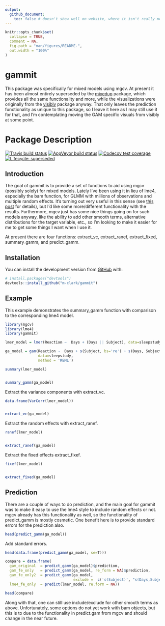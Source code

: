 ```yaml
---
output: 
  github_document:
    toc: false # doesn't show well on website, where it isn't really needed
---
```


<!-- README.md is generated from README.Rmd. Please edit that file -->

```r
knitr::opts_chunk$set(
  collapse = TRUE,
  comment = NA,
  fig.path = "man/figures/README-",
  out.width = "100%"
)
```
# gammit

This package was specifically for mixed models using mgcv. At present it has been almost entirely superseded by the [mixedup](https://m-clark.github.io/mixedup/) package, which provides all the same functionality and more, while the visualizations were originally from the [visibly](https://m-clark.github.io/visibly/) package anyway.  That only leaves the prediction functionality as unique to this package, so I leave it here as I may still use it for that, and I'm contemplating moving the GAM specific visuals from visibly at some point.


# Package Description

<!-- badges: start -->
[![Travis build status](https://travis-ci.org/m-clark/gammit.svg?branch=master)](https://travis-ci.org/m-clark/gammit)
[![AppVeyor build status](https://ci.appveyor.com/api/projects/status/github/m-clark/gammit?branch=master&svg=true)](https://ci.appveyor.com/project/m-clark/gammit)
[![Codecov test coverage](https://codecov.io/gh/m-clark/gammit/branch/master/graph/badge.svg)](https://codecov.io/gh/m-clark/gammit?branch=master)
[![Lifecycle: superseded](https://img.shields.io/badge/lifecycle-superseded-orange.svg)](https://www.tidyverse.org/lifecycle/#superseded)
<!-- badges: end -->

## Introduction

The goal of gammit is to provide a set of functions to aid using <span class="pack" style = "">mgcv</span> (possibly solely) for mixed models.  Lately I've been using it in lieu of <span class="pack" style = "">lme4</span>, especially the <span class="func" style = "">bam</span> function, for GLMM with millions of observations and multiple random effects.  It's turning out very useful in this sense (see [this post](https://m-clark.github.io/posts/2019-10-20-big-mixed-models/) for details), but I'd like some more/different functionality with the results.  Furthermore, <span class="pack" style = "">mgcv</span> just has some nice things going on for such models anyway, like the ability to add other smooth terms, alternative distributions for the target variable, etc., so I'm looking to make it easier for me to get some things I want when I use it. 

At present there are four functions: <span class="func" style = "">extract_vc</span>, <span class="func" style = "">extract_ranef</span>, <span class="func" style = "">extract_fixed</span>, <span class="func" style = "">summary_gamm</span>, and <span class="func" style = "">predict_gamm.</span>

## Installation

You can install the development version from [GitHub](https://github.com/) with:

``` r
# install.packages("devtools")
devtools::install_github("m-clark/gammit")
```

## Example

This example demonstrates the <span class="func" style = "">summary_gamm</span> function with comparison to the corresponding <span class="pack" style = "">lme4</span> model.

```r
library(mgcv)
library(lme4)
library(gammit)

lmer_model = lmer(Reaction ~  Days + (Days || Subject), data=sleepstudy)

ga_model = gam(Reaction ~  Days + s(Subject, bs='re') + s(Days, Subject, bs='re'),
               data=sleepstudy,
               method = 'REML')

summary(lmer_model)


summary_gamm(ga_model)
```

Extract the variance components with <span class="func" style = "">extract_vc</span>.

```r
data.frame(VarCorr(lmer_model))


extract_vc(ga_model)
```


Extract the random effects with <span class="func" style = "">extract_ranef</span>.

```r
ranef(lmer_model)


extract_ranef(ga_model)
```

Extract the fixed effects <span class="func" style = "">extract_fixef</span>.

```r
fixef(lmer_model)


extract_fixed(ga_model)
```


## Prediction

There are a couple of ways to do prediction, and the main goal for gammit was to make it easy to use the <span class="pack" style = "">lme4</span> style to include random effects or not.  <span class="pack" style = "">mgcv</span> already has this functionality as well, so the functionality of  <span class="func" style = "">predict_gamm</span> is mostly cosmetic.  One benefit here is to provide standard errors for the prediction also.

```r
head(predict_gamm(ga_model))
```

Add standard errors.

```r
head(data.frame(predict_gamm(ga_model, se=T)))
```

```r
compare = data.frame(
  gam_original  = predict_gamm(ga_model)$prediction,
  gam_fe_only   = predict_gamm(ga_model, re_form = NA)$prediction,
  gam_fe_only2  = predict_gamm(ga_model, 
                               exclude =  c('s(Subject)', "s(Days,Subject)"))$prediction,
  lme4_fe_only  = predict(lmer_model, re.form = NA))

head(compare)
```

Along with that, one can still use include/exclude for other smooth terms as above.  Unfortunately, some options do not yet work with <span class="objclass" style = "">bam</span> objects, but this is to due to the functionality in <span class="func" style = "">predict.gam</span> from <span class="pack" style = "">mgcv</span> and should change in the near future.



